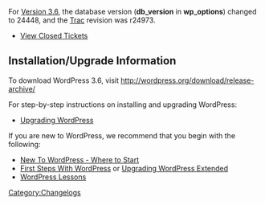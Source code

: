{{Languages|
{{en|Changelog/3.6}}
}}

For [[Version 3.6]], the database version ('''db_version''' in '''wp_options''') changed to 24448, and the [https://core.trac.wordpress.org Trac] revision was r24973.

* [http://trac.wordpress.org/query?status=closed&milestone=3.6 View Closed Tickets]


==Installation/Upgrade Information==
To download WordPress 3.6, visit http://wordpress.org/download/release-archive/

For step-by-step instructions on installing and upgrading WordPress:

* [[Upgrading WordPress]]

If you are new to WordPress, we recommend that you begin with the following:
* [[New To WordPress - Where to Start]]
* [[First Steps With WordPress]] or [[Upgrading WordPress Extended]]
* [[WordPress Lessons]]

<!--
==List of Files Revised==
<pre>

</pre>
-->
[[Category:Changelogs]]